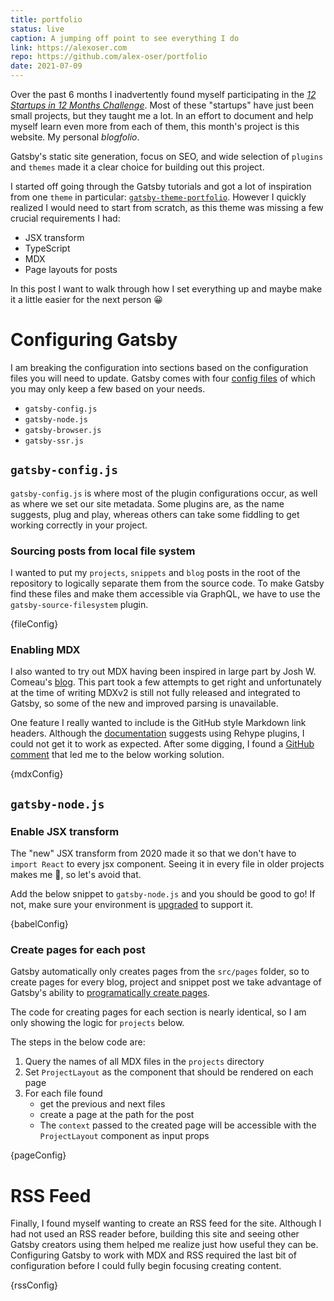 ```yaml
---
title: portfolio
status: live
caption: A jumping off point to see everything I do
link: https://alexoser.com
repo: https://github.com/alex-oser/portfolio
date: 2021-07-09
---
```



Over the past 6 months I inadvertently found myself participating in the [_12 Startups in 12 Months Challenge_](https://www.indiehackers.com/group/12-startups-in-12-months). Most of these "startups" have just been small projects, but they taught me a lot. In an effort to document and help myself learn even more from each of them, this month's project is this website. My personal _blogfolio_.

Gatsby's static site generation, focus on SEO, and wide selection of `plugins` and `themes` made it a clear choice for building out this project.

I started off going through the Gatsby tutorials and got a lot of inspiration from one `theme` in particular: [`gatsby-theme-portfolio`](https://github.com/smakosh/gatsby-theme-portfolio). However I quickly realized I would need to start from scratch, as this theme was missing a few crucial requirements I had:

- JSX transform
- TypeScript
- MDX
- Page layouts for posts

In this post I want to walk through how I set everything up and maybe make it a little easier for the next person 😀

# Configuring Gatsby

I am breaking the configuration into sections based on the configuration files you will need to update. Gatsby comes with four [config files](https://www.gatsbyjs.com/docs/reference/config-files/) of which you may only keep a few based on your needs.

- `gatsby-config.js`
- `gatsby-node.js`
- `gatsby-browser.js`
- `gatsby-ssr.js`

## `gatsby-config.js`

`gatsby-config.js` is where most of the plugin configurations occur, as well as where we set our site metadata. Some plugins are, as the name suggests, plug and play, whereas others can take some fiddling to get working correctly in your project.

### Sourcing posts from local file system

I wanted to put my `projects`, `snippets` and `blog` posts in the root of the repository to logically separate them from the source code. To make Gatsby find these files and make them accessible via GraphQL, we have to use the `gatsby-source-filesystem` plugin.

<CodeRenderer language="javascript" >
  {fileConfig}
</CodeRenderer>

### Enabling MDX

I also wanted to try out MDX having been inspired in large part by Josh W. Comeau's [blog](https://www.joshwcomeau.com/blog/how-i-built-my-blog/). This part took a few attempts to get right and unfortunately at the time of writing MDXv2 is still not fully released and integrated to Gatsby, so some of the new and improved parsing is unavailable.

One feature I really wanted to include is the GitHub style Markdown link headers. Although the [documentation](https://www.gatsbyjs.com/plugins/gatsby-plugin-mdx/#rehype-plugins) suggests using Rehype plugins, I could not get it to work as expected. After some digging, I found a [GitHub comment](https://github.com/gatsbyjs/gatsby/issues/15486) that led me to the below working solution.

<CodeRenderer language="javascript" >
  {mdxConfig}
</CodeRenderer>

## `gatsby-node.js`

### Enable JSX transform

The "new" JSX transform from 2020 made it so that we don't have to `import React` to every jsx component. Seeing it in every file in older projects makes me 🤮, so let's avoid that.

Add the below snippet to `gatsby-node.js` and you should be good to go! If not, make sure your environment is [upgraded](https://reactjs.org/blog/2020/09/22/introducing-the-new-jsx-transform.html#how-to-upgrade-to-the-new-jsx-transform) to support it.

<CodeRenderer language="javascript" >
  {babelConfig}
</CodeRenderer>

### Create pages for each post

Gatsby automatically only creates pages from the `src/pages` folder, so to create pages for every blog, project and snippet post we take advantage of Gatsby's ability to [programatically create pages](https://www.gatsbyjs.com/docs/creating-and-modifying-pages/).

The code for creating pages for each section is nearly identical, so I am only showing the logic for `projects` below.

The steps in the below code are:

1. Query the names of all MDX files in the `projects` directory
2. Set `ProjectLayout` as the component that should be rendered on each page
3. For each file found
    - get the previous and next files
    - create a page at the path for the post
    - The `context` passed to the created page will be accessible with the `ProjectLayout` component as input props

<CodeRenderer language="javascript" >
  {pageConfig}
</CodeRenderer>

# RSS Feed
Finally, I found myself wanting to create an RSS feed for the site. Although I had not used an RSS reader before, building this site and seeing other Gatsby creators using them helped me realize just how useful they can be. Configuring Gatsby to work with MDX and RSS required the last bit of configuration before I could fully begin focusing creating content.

<CodeRenderer language="javascript">
  {rssConfig}
</CodeRenderer>